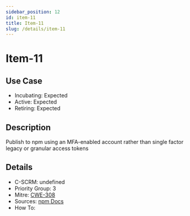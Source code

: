 ```yaml
---
sidebar_position: 12
id: item-11
title: Item-11
slug: /details/item-11
---
```


# Item-11

## Use Case

- Incubating: Expected
- Active: Expected
- Retiring: Expected

## Description

Publish to npm using an MFA-enabled account rather than single factor legacy or granular access tokens

## Details

- C-SCRM: undefined
- Priority Group: 3
- Mitre: [CWE-308](https://cwe.mitre.org/data/definitions/308.html)
- Sources: [npm Docs](https://docs.npmjs.com/creating-and-viewing-access-tokens)
- How To: 

